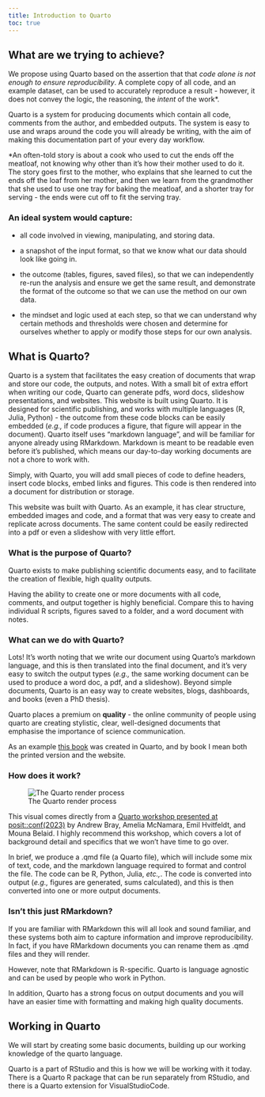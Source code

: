 ```yaml
---
title: Introduction to Quarto
toc: true
---
```


## What are we trying to achieve? 

We propose using Quarto based on the assertion that that *code alone is not enough to ensure reproducibility*. A complete copy of all code, and an example dataset, can be used to accurately reproduce a result - however, it does not convey the logic, the reasoning, the *intent* of the work\*. 

Quarto is a system for producing documents which contain all code, comments from the author, and embedded outputs. The system is easy to use and wraps around the code you will already be writing, with the aim of making this documentation part of your every day workflow. 



\*An often-told story is about a cook who used to cut the ends off the meatloaf, not knowing why other than it's how their mother used to do it. The story goes first to the mother, who explains that she learned to cut the ends off the loaf from her mother, and then we learn from the grandmother that she used to use one tray for baking the meatloaf, and a shorter tray for serving - the ends were cut off to fit the serving tray. 

### An ideal system would capture:

- all code involved in viewing, manipulating, and storing data.

- a snapshot of the input format, so that we know what our data should look like going in.

- the outcome (tables, figures, saved files), so that we can independently re-run the analysis and ensure we get the same result, and demonstrate the format of the outcome so that we can use the method on our own data.

- the mindset and logic used at each step, so that we can understand why certain methods and thresholds were chosen and determine for ourselves whether to apply or modify those steps for our own analysis. 



## What is Quarto?

Quarto is a system that facilitates the easy creation of documents that wrap and store our code, the outputs, and notes. With a small bit of extra effort when writing our code, Quarto can generate pdfs, word docs, slideshow presentations, and websites. This website is built using Quarto. It is designed for scientific publishing, and works with multiple languages (R, Julia, Python) - the outcome from these code blocks can be easily embedded (*e.g.,* if code produces a figure, that figure will appear in the document). Quarto itself uses "markdown language", and will be familiar for anyone already using RMarkdown. Markdown is meant to be readable even before it's published, which means our day-to-day working documents are not a chore to work with.

Simply, with Quarto, you will add small pieces of code to define headers, insert code blocks, embed links and figures. This code is then rendered into a document for distribution or storage. 

This website was built with Quarto. As an example, it has clear structure, embedded images and code, and a format that was very easy to create and replicate across documents. The same content could be easily redirected into a pdf or even a slideshow with very little effort. 

### What is the purpose of Quarto? 

Quarto exists to make publishing scientific documents easy, and to facilitate the creation of flexible, high quality outputs. 

Having the ability to create one or more documents with all code, comments, and output together is highly beneficial. Compare this to having individual R scripts, figures saved to a folder, and a word document with notes. 

### What can we do with Quarto? 

Lots! It's worth noting that we write our document using Quarto's markdown language, and this is then translated into the final document, and it's very easy to switch the output types (*e.g.,* the same working document can be used to produce a word doc, a pdf, and a slideshow). Beyond simple documents, Quarto is an easy way to create websites, blogs, dashboards, and books (even a PhD thesis). 

Quarto places a premium on **quality** - the online community of people using quarto are creating stylistic, clear, well-designed documents that emphasise the importance of science communication. 

As an example [this book](https://r4ds.hadley.nz/) was created in Quarto, and by book I mean both the printed version and the website. 

### How does it work? 

![The Quarto render process](figures/quartoRender.png)

This visual comes directly from a [Quarto workshop presented at posit::conf(2023)](https://posit-conf-2023.github.io/quarto-r/) by Andrew Bray, Amelia McNamara, Emil Hvitfeldt, and Mouna Belaid. I highly recommend this workshop, which covers a lot of background detail and specifics that we won't have time to go over. 

In brief, we produce a .qmd file (a Quarto file), which will include some mix of text, code, and the markdown language required to format and control the file. The code can be R, Python, Julia, *etc.,*. The code is converted into output (*e.g.,* figures are generated, sums calculated), and this is then converted into one or more output documents. 

### Isn't this just RMarkdown? 

If you are familiar with RMarkdown this will all look and sound familiar, and these systems both aim to capture information and improve reproducibility. In fact, if you have RMarkdown documents you can rename them as .qmd files and they will render. 

However, note that RMarkdown is R-specific. Quarto is language agnostic and can be used by people who work in Python. 

In addition, Quarto has a strong focus on output documents and you will have an easier time with formatting and making high quality documents. 

## Working in Quarto

We will start by creating some basic documents, building up our working knowledge of the quarto language. 

Quarto is a part of RStudio and this is how we will be working with it today. There is a Quarto R package that can be run separately from RStudio, and there is a Quarto extension for VisualStudioCode. 